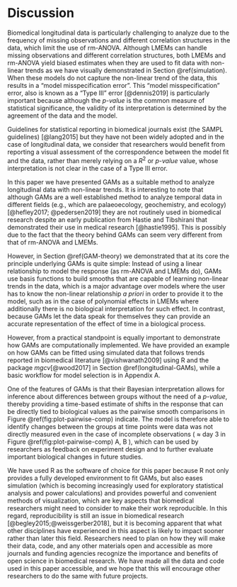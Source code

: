 # Discussion

Biomedical longitudinal data is particularly challenging to analyze due to the frequency of missing observations and different correlation structures in the data, which limit the use of rm-ANOVA. Although LMEMs can handle missing observations and different correlation structures, both LMEMs and rm-ANOVA yield biased estimates when they are used to fit data with non-linear trends as we have visually demonstrated in Section \@ref(simulation). When these models do not capture the non-linear trend of the data, this results in a "model misspecification error". This "model misspecification" error, also is known as a "Type III" error [@dennis2019] is particularly important because although the _p-value_ is the common measure of statistical significance, the validity of its interpretation is determined by the agreement of the data and the model. 

Guidelines for statistical reporting in biomedical journals exist (the SAMPL guidelines) [@lang2015] but they have not been widely adopted and in the case of longitudinal data, we consider that researchers would benefit from reporting a visual assessment of the correspondence between the model fit and the data, rather than merely relying on a $R^2$ or _p-value_ value, whose interpretation is not clear in the case of a Type III error.

In this paper we have presented GAMs as a suitable method to analyze longitudinal data with non-linear trends. It is interesting to note that although GAMs are a well established method to analyze temporal data in different fields (e.g., which are palaeoecology, geochemistry, and ecology) [@hefley2017; @pedersen2019] they are not routinely used in biomedical research despite an early publication from Hastie and Tibshirani that demonstrated their use in medical research [@hastie1995]. This is possibly due to the fact that the theory behind GAMs can seem very different from that of rm-ANOVA and LMEMs.

However, in Section \@ref(GAM-theory) we demonstrated that at its core the principle underlying GAMs is quite simple: Instead of using a linear relationship to model the response (as rm-ANOVA and LMEMs do), GAMs use basis functions to build smooths that are capable of learning non-linear trends in the data, which is a major advantage over models where the user has to know the non-linear relationship _a priori_ in order to provide it to the model, such as in the case of polynomial effects in LMEMs where additionally there is no biological interpretation for such effect. In contrast, because GAMs let the data speak for themselves they can provide an accurate representation of the effect of time in a biological process.

However, from a practical standpoint is equally important to demonstrate how GAMs are computationally implemented. We have provided an example on how GAMs can be fitted using simulated data that follows trends reported in biomedical literature [@vishwanath2009] using R and the package _mgcv_[@wood2017] in Section \@ref(longitudinal-GAMs), while a basic workflow for model selection is in Appendix A. 

One of the features of GAMs is that their Bayesian interpretation allows for inference about differences between groups without the need of a _p-value_, thereby providing a time-based estimate of shifts in the response that can be directly tied to biological values as the pairwise smooth comparisons in Figure  \@ref(fig:plot-pairwise-comp) indicate. The model is therefore able to identify changes between the groups at time points were data was not directly measured even in the case of incomplete observations ( $\approx$ day 3 in Figure \@ref(fig:plot-pairwise-comp) A, B ), which can be used by researchers as feedback on experiment design and to further evaluate important biological changes in future studies. 

We have used R as the software of choice for this paper because R not only provides a fully developed environment to fit GAMs, but also eases simulation (which is becoming increasingly used for exploratory statistical analysis and power calculations) and provides powerful and convenient methods of visualization, which are key aspects that biomedical researchers might need to consider to make their work reproducible. In this regard, reproducibility is still an issue in biomedical research [@begley2015;@weissgerber2018], but it is becoming apparent that what other disciplines have experienced in this aspect is likely to impact sooner rather than later this field. Researchers need to plan on how they will make their data, code, and any other materials open and accessible as more journals and funding agencies recognize the importance and benefits of open science in biomedical research. We have made all the data and code used in this paper accessible, and we hope that this will encourage other researchers to do the same with future projects.
